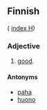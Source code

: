 ==Finnish==
( [[Wiktionary:Finnish_index_h|index H]])

===Adjective===

# [[good]].

====Antonyms====

* [[paha]]
* [[huono]]